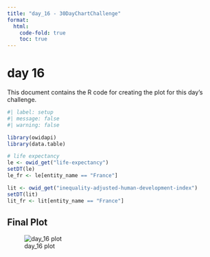 ```yaml
---
title: "day_16 - 30DayChartChallenge"
format:
  html:
    code-fold: true
    toc: true
---
```


# day 16

This document contains the R code for creating the plot for this day's challenge.

```r
#| label: setup
#| message: false
#| warning: false

library(owidapi)
library(data.table)

# life expectancy
le <- owid_get("life-expectancy")
setDT(le)
le_fr <- le[entity_name == "France"]

lit <- owid_get("inequality-adjusted-human-development-index")
setDT(lit)
lit_fr <- lit[entity_name == "France"]
```

## Final Plot

![day_16 plot](day_16.png)

